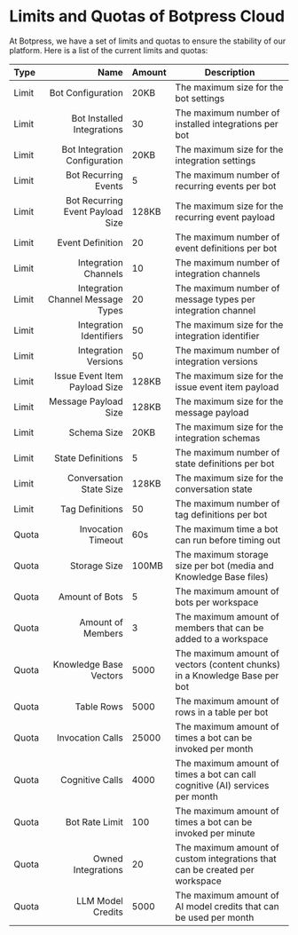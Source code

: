 
# Limits and Quotas of Botpress Cloud

At Botpress, we have a set of limits and quotas to ensure the stability of our platform. Here is a list of the current limits and quotas:

| **Type** |                          **Name** | **Amount** | **Description**                                                              |
| :------- | --------------------------------: | ---------- | ---------------------------------------------------------------------------- |
| Limit    |                 Bot Configuration | 20KB       | The maximum size for the bot settings                                        |
| Limit    |        Bot Installed Integrations | 30         | The maximum number of installed integrations per bot                         |
| Limit    |     Bot Integration Configuration | 20KB       | The maximum size for the integration settings                                |
| Limit    |              Bot Recurring Events | 5          | The maximum number of recurring events per bot                               |
| Limit    |  Bot Recurring Event Payload Size | 128KB      | The maximum size for the recurring event payload                             |
| Limit    |                  Event Definition | 20         | The maximum number of event definitions per bot                              |
| Limit    |              Integration Channels | 10         | The maximum number of integration channels                                   |
| Limit    | Integration Channel Message Types | 20         | The maximum number of message types per integration channel                  |
| Limit    |           Integration Identifiers | 50         | The maximum size for the integration identifier                              |
| Limit    |              Integration Versions | 50         | The maximum number of integration versions                                   |
| Limit    |     Issue Event Item Payload Size | 128KB      | The maximum size for the issue event item payload                            |
| Limit    |              Message Payload Size | 128KB      | The maximum size for the message payload                                     |
| Limit    |                       Schema Size | 20KB       | The maximum size for the integration schemas                                 |
| Limit    |                 State Definitions | 5          | The maximum number of state definitions per bot                              |
| Limit    |           Conversation State Size | 128KB      | The maximum size for the conversation state                                  |
| Limit    |                   Tag Definitions | 50         | The maximum number of tag definitions per bot                                |
| Quota    |                Invocation Timeout | 60s        | The maximum time a bot can run before timing out                             |
| Quota    |                      Storage Size | 100MB      | The maximum storage size per bot (media and Knowledge Base files)            |
| Quota    |                    Amount of Bots | 5          | The maximum amount of bots per workspace                                     |
| Quota    |                 Amount of Members | 3          | The maximum amount of members that can be added to a workspace               |
| Quota    |            Knowledge Base Vectors | 5000       | The maximum amount of vectors (content chunks) in a Knowledge Base per bot   |
| Quota    |                        Table Rows | 5000       | The maximum amount of rows in a table per bot                                |
| Quota    |                  Invocation Calls | 25000      | The maximum amount of times a bot can be invoked per month                   |
| Quota    |                   Cognitive Calls | 4000       | The maximum amount of times a bot can call cognitive (AI) services per month |
| Quota    |                    Bot Rate Limit | 100        | The maximum amount of times a bot can be invoked per minute                  |
| Quota    |                Owned Integrations | 20         | The maximum amount of custom integrations that can be created per workspace  |
| Quota    |                 LLM Model Credits | 5000       | The maximum amount of AI model credits that can be used per month            |
